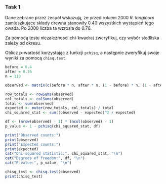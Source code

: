 ### Task 1

Dane zebrane przez zespół wskazują, że przed rokiem 2000 *R. longicorn* zamieszkujące składy drewna stanowiły 0.40 wszystkich wystąpień tego owada. Po 2000 liczba ta wzrosła do 0.76.\

Za pomocą testu niezależności chi-kwadrat zweryfikuj, czy wybór siedliska zależy od okresu.\

Oblicz p-wartość korzystając z funkcji `pchisq`, a następnie zweryfikuj swoje wyniki za pomocą `chisq.test`.

```r
before = 0.4
after = 0.76
n = 110

observed <- matrix(c(before * n, after * n, (1 - before) * n, (1 - after) * n), nrow = 2, byrow = TRUE)

row_totals <- rowSums(observed)
col_totals <- colSums(observed)
total <- sum(observed)
expected <- outer(row_totals, col_totals) / total
chi_squared_stat <- sum((observed - expected)^2 / expected)

df <- (nrow(observed) - 1) * (ncol(observed) - 1)
p_value <- 1 - pchisq(chi_squared_stat, df)

print("Observed counts:")
print(observed)
print("Expected counts:")
print(expected)
cat("Chi-squared statistic:", chi_squared_stat, "\n")
cat("Degrees of freedom:", df, "\n")
cat("P-value:", p_value, "\n")

chisq_test <- chisq.test(observed)
print(chisq_test)



```
